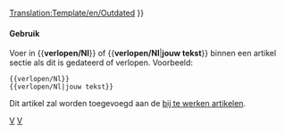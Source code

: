 <noinclude>[[Translation:Template/en/Outdated]]{{en/-}}</noinclude>{{ambox
| type  = content
| image = Outdated_content.png | alt = Inhoud gedateerd
| text  = <strong>Verlopen</strong><br />
Dit artikel of sectie is verlopen. Delen van de inhoud zijn niet langer accuraat door veranderingen in de laatste release. A.u.b de inhoud bijwerken. {{#IF: {{{1|}}} |<br>{{{1}}}|}}
}}<includeonly>{{{2|[[Category:nl/Bij te werken artikelen]]}}}</includeonly><noinclude>

====Gebruik====
Voer in <nowiki>{{</nowiki>'''verlopen/Nl'''<nowiki>}}</nowiki> of <nowiki>{{</nowiki>'''verlopen/Nl'''|'''jouw tekst'''<nowiki>}}</nowiki> binnen een artikel sectie als dit is gedateerd of verlopen. Voorbeeld:
<pre>
{{verlopen/Nl}} 
{{verlopen/Nl|jouw tekst}}
</pre>
Dit artikel zal worden toegevoegd aan de [[Category/nl/Bij te werken artikelen|bij te werken artikelen]].

[[Category:nl/Sjablonen|V]][[Category:nl/Berichtenbox|V]]
</noinclude>